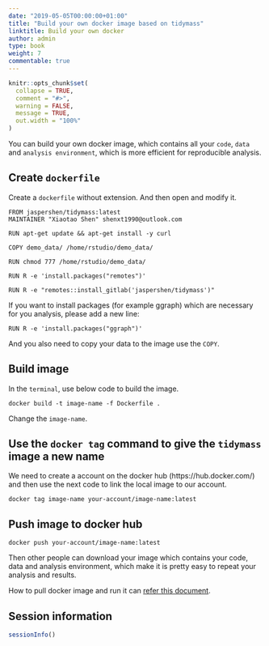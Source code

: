 ```yaml
---
date: "2019-05-05T00:00:00+01:00"
title: "Build your own docker image based on tidymass"
linktitle: Build your own docker
author: admin
type: book
weight: 7
commentable: true
---
```


```r
knitr::opts_chunk$set(
  collapse = TRUE,
  comment = "#>",
  warning = FALSE,
  message = TRUE,
  out.width = "100%"
)
```

You can build your own docker image, which contains all your `code`, `data` and `analysis environment`, which is more efficient for reproducible analysis.

## Create `dockerfile`

Create a `dockerfile` without extension. And then open and modify it.

```
FROM jaspershen/tidymass:latest
MAINTAINER "Xiaotao Shen" shenxt1990@outlook.com

RUN apt-get update && apt-get install -y curl

COPY demo_data/ /home/rstudio/demo_data/

RUN chmod 777 /home/rstudio/demo_data/

RUN R -e 'install.packages("remotes")'

RUN R -e "remotes::install_gitlab('jaspershen/tidymass')"
```

If you want to install packages (for example ggraph) which are necessary for you analysis, please add a new line:

```
RUN R -e 'install.packages("ggraph")'
```

And you also need to copy your data to the image use the `COPY`.

## Build image

In the `terminal`, use below code to build the image.

```
docker build -t image-name -f Dockerfile .
```

Change the `image-name`.

## Use the `docker tag` command to give the `tidymass` image a new name

We need to create a account on the docker hub (https://hub.docker.com/) and then use the next code to link the local image to our account.

```
docker tag image-name your-account/image-name:latest
```

## Push image to docker hub

```
docker push your-account/image-name:latest
```

Then other people can download your image which contains your code, data and analysis environment, which make it is pretty easy to repeat your analysis and results.

How to pull docker image and run it can [refer this document](https://tidymass.github.io/tidymass/articles/docker.html).

## Session information


```r
sessionInfo()
```


